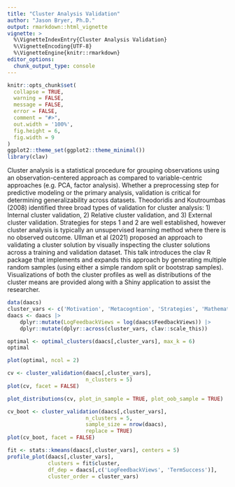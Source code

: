 ```yaml
---
title: "Cluster Analysis Validation"
author: "Jason Bryer, Ph.D."
output: rmarkdown::html_vignette
vignette: >
  %\VignetteIndexEntry{Cluster Analysis Validation}
  %\VignetteEncoding{UTF-8}
  %\VignetteEngine{knitr::rmarkdown}
editor_options: 
  chunk_output_type: console
---
```


```r
knitr::opts_chunk$set(
  collapse = TRUE,
  warning = FALSE,
  message = FALSE,
  error = FALSE,
  comment = "#>",
  out.width = '100%',
  fig.height = 6,
  fig.width = 9
)
ggplot2::theme_set(ggplot2::theme_minimal())
library(clav)
```


Cluster analysis is a statistical procedure for grouping observations using an observation-centered approach as compared to variable-centric approaches (e.g. PCA, factor analysis). Whether a preprocessing step for predictive modeling or the primary analysis, validation is critical for determining generalizability across datasets. Theodoridis and Koutroumbas (2008) identified three broad types of validation for cluster analysis: 1) Internal cluster validation, 2) Relative cluster validation, and 3) External cluster validation. Strategies for steps 1 and 2 are well established, however cluster analysis is typically an unsupervised learning method where there is no observed outcome. Ullman et al (2021) proposed an approach to validating a cluster solution by visually inspecting the cluster solutions across a training and validation dataset. This talk introduces the clav R package that implements and expands this approach by generating multiple random samples (using either a simple random split or bootstrap samples). Visualizations of both the cluster profiles as well as distributions of the cluster means are provided along with a Shiny application to assist the researcher.


```r
data(daacs)
cluster_vars <- c('Motivation', 'Metacogntion', 'Strategies', 'Mathematics', 'Reading', 'Writing')
daacs <- daacs |>
	dplyr::mutate(LogFeedbackViews = log(daacs$FeedbackViews)) |>
	dplyr::mutate(dplyr::across(cluster_vars, clav::scale_this))
```

```r
optimal <- optimal_clusters(daacs[,cluster_vars], max_k = 6)
optimal
```

```r
plot(optimal, ncol = 2)
```

```r
cv <- cluster_validation(daacs[,cluster_vars],
						 n_clusters = 5)
plot(cv, facet = FALSE)
```

```r
plot_distributions(cv, plot_in_sample = TRUE, plot_oob_sample = TRUE)
```

```r
cv_boot <- cluster_validation(daacs[,cluster_vars],
						 n_clusters = 5,
						 sample_size = nrow(daacs),
						 replace = TRUE)
plot(cv_boot, facet = FALSE)
```


```r
fit <- stats::kmeans(daacs[,cluster_vars], centers = 5)
profile_plot(daacs[,cluster_vars],
			 clusters = fit$cluster,
			 df_dep = daacs[,c('LogFeedbackViews', 'TermSuccess')],
			 cluster_order = cluster_vars)
```

